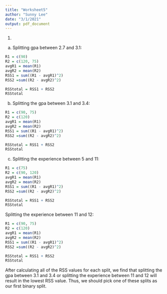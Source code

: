 ```yaml
---
title: "Worksheet5"
author: "Sunny Lee"
date: "3/1/2021"
output: pdf_document
---
```


1) 
a)
Splitting gpa between 2.7 and 3.1: 
```r
R1 = c(90) 
R2 = c(120, 75)
avgR1 = mean(R1)
avgR2 = mean(R2)
RSS1 = sum((R1 - avgR1)^2)
RSS2 =sum((R2 - avgR2)^2)

RSStotal = RSS1 + RSS2
RSStotal

```

b) 
Splitting the gpa between 3.1 and 3.4: 
```r
R1 = c(90, 75) 
R2 = c(120)
avgR1 = mean(R1)
avgR2 = mean(R2)
RSS1 = sum((R1 - avgR1)^2)
RSS2 =sum((R2 - avgR2)^2)

RSStotal = RSS1 + RSS2
RSStotal

```

c) 
Splitting the experience between 5 and 11: 
```r
R1 = c(75) 
R2 = c(90, 120)
avgR1 = mean(R1)
avgR2 = mean(R2)
RSS1 = sum((R1 - avgR1)^2)
RSS2 =sum((R2 - avgR2)^2)

RSStotal = RSS1 + RSS2
RSStotal

```

Splitting the experience between 11 and 12: 
```r
R1 = c(90, 75) 
R2 = c(120)
avgR1 = mean(R1)
avgR2 = mean(R2)
RSS1 = sum((R1 - avgR1)^2)
RSS2 =sum((R2 - avgR2)^2)

RSStotal = RSS1 + RSS2
RSStotal

```

After calculating all of the RSS values for each split, we find that splitting the gpa between 3.1 and 3.4 or splitting the experience between 11 and 12 will result in the lowest RSS value. Thus, we should pick one of these splits as our first binary split.